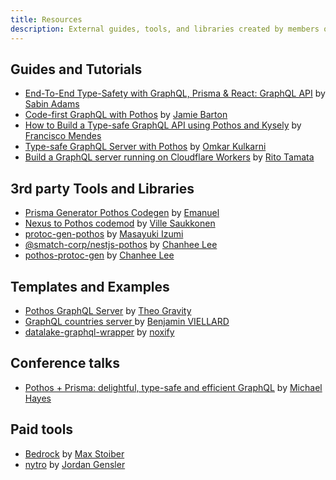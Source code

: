 ```yaml
---
title: Resources
description: External guides, tools, and libraries created by members of the Pothos community.
---
```


## Guides and Tutorials

- [End-To-End Type-Safety with GraphQL, Prisma & React: GraphQL API](https://www.prisma.io/blog/e2e-type-safety-graphql-react-3-fbV2ZVIGWg#start-up-a-graphql-server)
  by [Sabin Adams](https://twitter.com/sabinthedev)
- [Code-first GraphQL with Pothos](https://graphql.wtf/episodes/60-code-first-graphql-with-pothos)
  by [Jamie Barton](https://twitter.com/notrab)
- [How to Build a Type-safe GraphQL API using Pothos and Kysely](https://dev.to/franciscomendes10866/how-to-build-a-type-safe-graphql-api-using-pothos-and-kysely-4ja3)
  by [Francisco Mendes](https://github.com/FranciscoMendes10866)
- [Type-safe GraphQL Server with Pothos](https://omkarkulkarni.hashnode.dev/type-safe-graphql-server-with-pothos-formerly-giraphql)
  by [Omkar Kulkarni](https://twitter.com/omkar_k45)
- [Build a GraphQL server running on Cloudflare Workers](https://the-guild.dev/blog/graphql-yoga-worker)
  by [Rito Tamata](https://twitter.com/chimame_rt)

## 3rd party Tools and Libraries

- [Prisma Generator Pothos Codegen](https://github.com/Cauen/prisma-generator-pothos-codegen) by
  [Emanuel](https://twitter.com/cauenor)
- [Nexus to Pothos codemod](https://github.com/villesau/nexus-to-pothos-codemod) by
  [Ville Saukkonen](https://twitter.com/SaukkonenVille)
- [protoc-gen-pothos](https://github.com/proto-graphql/proto-graphql-js/tree/main/packages/protoc-gen-pothos)
  by [Masayuki Izumi](https://twitter.com/izumin5210)
- [@smatch-corp/nestjs-pothos](https://github.com/smatch-corp/nestjs-pothos) by
  [Chanhee Lee](https://github.com/iamchanii)
- [pothos-protoc-gen](https://iamchanii.github.io/pothos-protoc-gen/) by [Chanhee Lee](https://github.com/iamchani)

## Templates and Examples

- [Pothos GraphQL Server](https://github.com/theogravity/graphql-pothos-server-example) by
  [Theo Gravity](https://github.com/theogravity)
- [GraphQL countries server ](https://github.com/gbicou/countries-server) by
  [Benjamin VIELLARD](https://github.com/gbicou)
- [datalake-graphql-wrapper](https://github.com/dbsystel/datalake-graphql-wrapper) by
  [noxify](https://github.com/noxify)

## Conference talks

- [Pothos + Prisma: delightful, type-safe and efficient GraphQL](https://www.youtube.com/watch?v=LqKPfMmxFxw)
  by [Michael Hayes](https://twitter.com/yavascript)

## Paid tools

- [Bedrock](https://bedrock.mxstbr.com/) by [Max Stoiber](https://twitter.com/mxstbr)
- [nytro](https://www.nytro.dev/) by [Jordan Gensler](https://twitter.com/vapejuicejordan)
